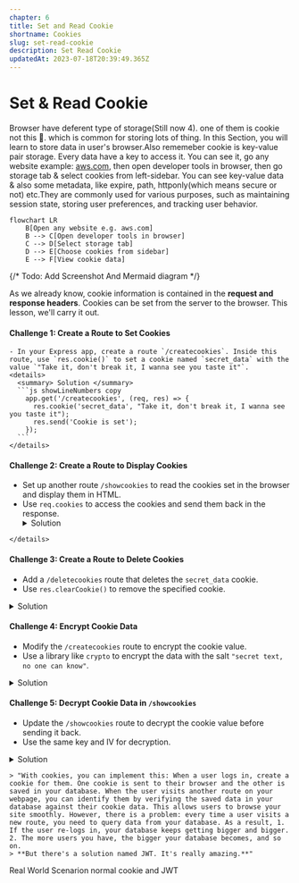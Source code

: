 ```yaml
---
chapter: 6
title: Set and Read Cookie
shortname: Cookies
slug: set-read-cookie
description: Set Read Cookie
updatedAt: 2023-07-18T20:39:49.365Z
---
```


# Set & Read Cookie


Browser have deferent type of storage(Still now 4). one of them is cookie not this 🍪. which is common for storing lots of thing. In this Section, you will learn to store data in user's browser.Also rememeber cookie is key-value pair storage. Every data have a key to access it. You can see it, go any website example: [aws.com](https://aws.amazon.com), then open developer tools in browser, then go storage tab & select cookies from left-sidebar. You can see key-value data & also some metadata, like expire, path, httponly(which means secure or not) etc.They are commonly used for various purposes, such as maintaining session state, storing user preferences, and tracking user behavior.

```mermaid
flowchart LR
    B[Open any website e.g. aws.com]
    B --> C[Open developer tools in browser]
    C --> D[Select storage tab]
    D --> E[Choose cookies from sidebar]
    E --> F[View cookie data]
```

{/* Todo: Add Screenshot And Mermaid diagram */}

As we already know, cookie information is contained in the **request and response headers**. Cookies can be set from the server to the browser. This lesson, we'll carry it out.

#### Challenge 1: Create a Route to Set Cookies
    - In your Express app, create a route `/createcookies`. Inside this route, use `res.cookie()` to set a cookie named `secret_data` with the value `"Take it, don't break it, I wanna see you taste it"`.
    <details>
      <summary> Solution </summary>
      ```js showLineNumbers copy
        app.get('/createcookies', (req, res) => {
          res.cookie('secret_data', "Take it, don't break it, I wanna see you taste it");
          res.send('Cookie is set');
        });
      ```
    </details>
     

#### Challenge 2: Create a Route to Display Cookies
   - Set up another route `/showcookies` to read the cookies set in the browser and display them in HTML.
   - Use `req.cookies` to access the cookies and send them back in the response.
    <details>
        <summary> Solution </summary>
      ```js showLineNumbers copy
        app.get('/showcookies', (req, res) => {
          const cookieData = req.cookies.secret_data;
          res.send(`<html><body><p>Cookie Data: ${cookieData}</p></body></html>`);
        });
      ```
    </details>

     

#### Challenge 3: Create a Route to Delete Cookies
   - Add a `/deletecookies` route that deletes the `secret_data` cookie.
   - Use `res.clearCookie()` to remove the specified cookie.
   <details>
      <summary> Solution </summary>
        ```js showLineNumbers copy
          app.get('/deletecookies', (req, res) => {
            res.clearCookie('secret_data');
            res.send('Cookie deleted');
          });
       ```
    </details>
   

#### Challenge 4: Encrypt Cookie Data
   - Modify the `/createcookies` route to encrypt the cookie value.
   - Use a library like `crypto` to encrypt the data with the salt `"secret text, no one can know"`.
   <details>
    <summary> Solution </summary>
    ```js showLineNumbers copy
     const crypto = require('crypto');
     const algorithm = 'aes-256-cbc'; 
     const key = crypto.scryptSync('secret text, no one can know', 'salt', 32);
     const iv = crypto.randomBytes(16);

     app.get('/createcookies', (req, res) => {
       let cipher = crypto.createCipheriv(algorithm, key, iv);
       let encrypted = cipher.update("Take it, don't break it, I wanna see you taste it", 'utf8', 'hex');
       encrypted += cipher.final('hex');
       res.cookie('secret_data', { data: encrypted, iv: iv.toString('hex') });
       res.send('Encrypted cookie is set');
     });
     ```
  </details>
     

#### Challenge 5: Decrypt Cookie Data in `/showcookies`
   - Update the `/showcookies` route to decrypt the cookie value before sending it back.
   - Use the same key and IV for decryption.

   <details>
    <summary> Solution </summary>
    ```js showLineNumbers copy
     app.get('/showcookies', (req, res) => {
       let encryptedData = req.cookies.secret_data.data;
       let iv = Buffer.from(req.cookies.secret_data.iv, 'hex');
       let decipher = crypto.createDecipheriv(algorithm, key, iv);
       let decrypted = decipher.update(encryptedData, 'hex', 'utf8');
       decrypted += decipher.final('utf8');
       res.send(`<html><body><p>Decrypted Cookie Data: ${decrypted}</p></body></html>`);
     });
     ```
  </details>
     


    > "With cookies, you can implement this: When a user logs in, create a cookie for them. One cookie is sent to their browser and the other is saved in your database. When the user visits another route on your webpage, you can identify them by verifying the saved data in your database against their cookie data. This allows users to browse your site smoothly. However, there is a problem: every time a user visits a new route, you need to query data from your database. As a result, 1. If the user re-logs in, your database keeps getting bigger and bigger. 2. The more users you have, the bigger your database becomes, and so on.
    > **But there's a solution named JWT. It's really amazing.**"
    
Real World Scenarion normal cookie and JWT